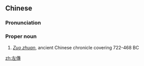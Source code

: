 {{also|左传}}
==Chinese==
{{zh-forms|s=左传}}

===Pronunciation===
{{zh-pron
|m=Zuǒzhuàn
|c=zo2 zyun6
|cat=propn
}}

===Proper noun===
{{zh-proper noun}}

# [[w:Zuo zhuan|''Zuo zhuan'']], ancient Chinese chronicle covering 722-468 BC

{{zh-cat|Books}}

[[zh:左傳]]